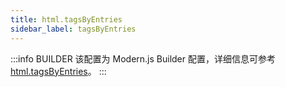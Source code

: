 ```yaml
---
title: html.tagsByEntries
sidebar_label: tagsByEntries
---
```


:::info BUILDER
该配置为 Modern.js Builder 配置，详细信息可参考 [html.tagsByEntries](https://modernjs.dev/builder/api/config-html.html#html-tagsbyentries)。
:::


<Main />
